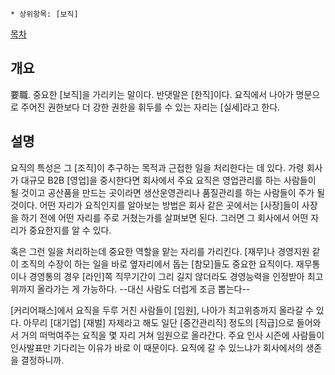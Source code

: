  * 상위항목: [보직]

[[목차]]

== 개요 ==
要職. 중요한 [보직]을 가리키는 말이다. 반댓말은 [한직]이다. 요직에서 나아가 명문으로 주어진 권한보다 더 강한 권한을 휘두를 수 있는 자리는 [실세]라고 한다.

== 설명 ==
요직의 특성은 그 [조직]이 추구하는 목적과 근접한 일을 처리한다는 데 있다. 가령 회사가 대규모 B2B [영업]을 중시한다면 회사에서 주요 요직은 영업관리를 하는 사람들이 될 것이고 공산품을 만드는 곳이라면 생산운영관리나 품질관리를 하는 사람들이 주가 될 것이다. 어떤 자리가 요직인지를 알아보는 방법은 회사 같은 곳에서는 [사장]들이 사장을 하기 전에 어떤 자리를 주로 거쳤는가를 살펴보면 된다. 그러면 그 회사에서 어떤 자리가 중요한지를 알 수 있다.

혹은 그런 일을 처리하는데 중요한 역할을 맡는 자리를 가리킨다. [재무]나 경영지원 같이 조직의 수장이 하는 일을 바로 옆자리에서 돕는 [참모]들도 중요한 요직이다. 재무통이나 경영통의 경우 [라인]쪽 직무기간이 그리 길지 않더라도 경영능력을 인정받아 최고위까지 올라가는 게 가능하다. --대신 사람도 더럽게 조금 뽑는다-- 

[커리어패스]에서 요직을 두루 거친 사람들이 [임원], 나아가 최고위층까지 올라갈 수 있다. 아무리 [대기업] [재벌] 자제라고 해도 일단 [중간관리직] 정도의 [직급]으로 들어와서 거의 떠먹여주는 요직을 몇 자리 거쳐 임원으로 올라간다. 주요 인사 시즌에 사람들이 인사발표만 기다리는 이유가 바로 이 때문이다. 요직에 갈 수 있느냐가 회사에서의 생존을 결정하니까.

